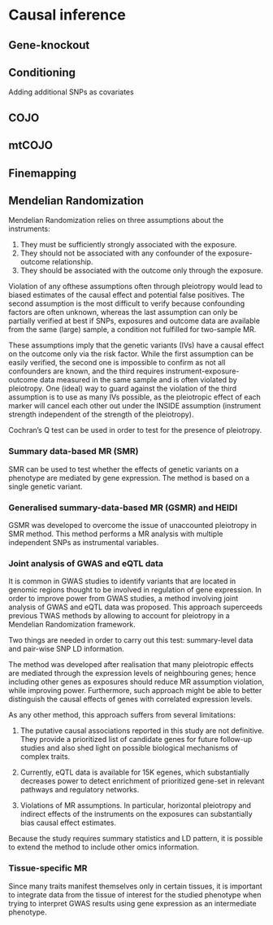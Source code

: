 # Causal inference

## Gene-knockout

## Conditioning

Adding additional SNPs as covariates

## COJO

## mtCOJO

## Finemapping

## Mendelian Randomization

Mendelian Randomization relies on three assumptions about the instruments:

1) They must be sufficiently strongly associated with the exposure.
2) They should not be associated with any confounder of the exposure-outcome relationship.
3) They should be associated with the outcome only through the exposure.

Violation of any ofthese assumptions often through pleiotropy  would lead to biased estimates of the causal effect and potential false positives. The second assumption is the most difficult to verify because confounding factors are often unknown, whereas the last assumption can only be partially verified at best if SNPs, exposures and outcome data are available from the same (large) sample, a condition not fulfilled for two-sample MR.

These assumptions imply that the genetic variants (IVs) have a causal effect on the outcome only via the risk factor. While the first assumption can be easily verified, the second one is impossible to confirm as not all confounders are known, and the third requires instrument-exposure-outcome data measured in the same sample and is often violated by pleiotropy. One (ideal) way to guard against the violation of the third assumption is to use as many IVs possible, as the pleiotropic effect of each marker will cancel each other out under the INSIDE assumption (instrument strength independent of the strength of the pleiotropy).

Cochran’s Q test can be used in order to test for the presence of pleiotropy.

### Summary data-based MR (SMR)

SMR can be used to test whether the effects of genetic variants on a phenotype are mediated by gene expression. The method is based on a single genetic variant.

### Generalised summary-data-based MR (GSMR) and HEIDI

GSMR was developed to overcome the issue of unaccounted pleiotropy in SMR method. This method performs a MR analysis with multiple independent SNPs as instrumental variables. 

### Joint analysis of GWAS and eQTL data

It is common in GWAS studies to identify variants that are located in genomic regions thought to be involved in regulation of gene expression. In order to improve power from GWAS studies, a method involving joint analysis of GWAS and eQTL data was proposed. This approach superceeds previous TWAS methods by allowing to account for pleiotropy in a Mendelian Randomization framework.

Two things are needed in order to carry out this test: summary-level data and pair-wise SNP LD information.

The method was developed after realisation that many pleiotropic effects are mediated through the expression levels of neighbouring genes; hence including other genes as exposures should reduce MR assumption violation, while improving power. Furthermore, such approach might be able to better distinguish the causal effects of genes with correlated expression levels.

As any other method, this approach suffers from several limitations:

1) The putative causal associations reported in this study are not definitive. They provide a prioritized list of candidate genes for future follow-up studies and also shed light on possible biological mechanisms of complex traits.

2) Currently, eQTL data is available for 15K egenes, which substantially decreases power to detect enrichment of prioritized gene-set in relevant pathways and regulatory networks.

3) Violations of MR assumptions. In particular, horizontal pleiotropy and indirect effects of the instruments on the exposures can substantially bias causal effect estimates.

Because the study requires summary statistics and LD pattern, it is possible to extend the method to include other omics information.

### Tissue-specific MR

Since many traits manifest themselves only in certain tissues, it is important to integrate data from the tissue of interest for the studied phenotype when trying to interpret GWAS results using gene expression as an intermediate phenotype. 

